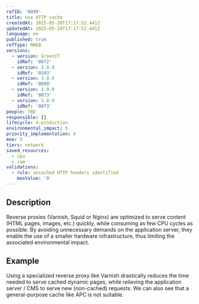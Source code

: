 ```yaml
---
refID: '0099'
title: Use HTTP cache
createdAt: 2025-05-28T17:17:52.441Z
updatedAt: 2025-05-28T17:17:52.441Z
language: en
published: true
refType: RWEB
versions:
  - version: GreenIT
    idRef: '0072'
  - version: 2.0.0
    idRef: '0103'
  - version: 3.0.0
    idRef: '0099'
  - version: 4.0.0
    idRef: '0073'
  - version: 5.0.0
    idRef: '0073'
people: TBD
responsible: []
lifecycle: 4-production
environmental_impact: 5
priority_implementation: 4
moe: 3
tiers: network
saved_resources:
  - cpu
  - ram
validations:
  - rule: uncached HTTP headers identified
    maxValue: '0'
---
```


## Description

Reverse proxies (Varnish, Squid or Nginx) are optimized to serve content (HTML pages, images, etc.) quickly, while consuming as few CPU cycles as possible. By avoiding unnecessary demands on the application server, they enable the use of a smaller hardware infrastructure, thus limiting the associated environmental impact.

## Example

Using a specialized reverse proxy like Varnish drastically reduces the time needed to serve cached dynamic pages, while relieving the application server / CMS to serve new (non-cached) requests. We can also see that a general-purpose cache like APC is not suitable.

